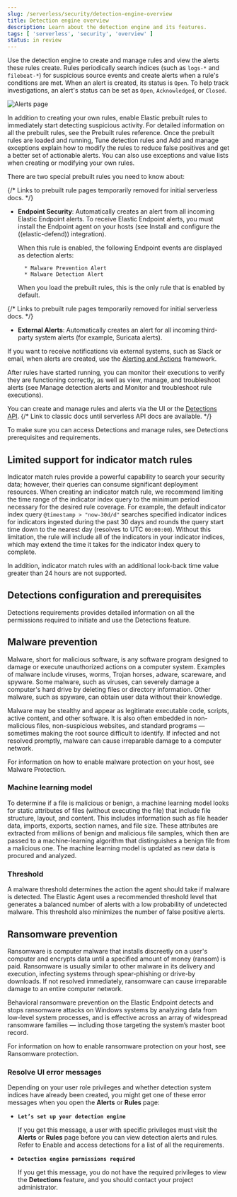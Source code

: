 ```yaml
---
slug: /serverless/security/detection-engine-overview
title: Detection engine overview
description: Learn about the detection engine and its features.
tags: [ 'serverless', 'security', 'overview' ]
status: in review
---
```


<div id="detection-engine-overview"></div>

Use the detection engine to create and manage rules and view the alerts
these rules create. Rules periodically search indices (such as `logs-*` and
`filebeat-*`) for suspicious source events and create alerts when a rule's
conditions are met. When an alert is created, its status is `Open`. To help
track investigations, an alert's <DocLink slug="/serverless/security/alerts-manage" section="change-an-alerts-status">status</DocLink> can be set as 
`Open`, `Acknowledged`, or `Closed`.

![Alerts page](../images/detection-engine-overview/-detections-alert-page.png)

In addition to creating <DocLink slug="/serverless/security/rules-create">your own rules</DocLink>, enable
<DocLink slug="/serverless/security/prebuilt-rules-management" section="install-and-enable-elastic-prebuilt-rules">Elastic prebuilt rules</DocLink> to immediately start detecting
suspicious activity. For detailed information on all the prebuilt rules, see the <DocLink slug="/serverless/security/prebuilt-rules">Prebuilt rules reference</DocLink>. Once the prebuilt rules are loaded and
running, <DocLink slug="/serverless/security/tune-detection-signals">Tune detection rules</DocLink> and <DocLink slug="/serverless/security/add-exceptions">Add and manage exceptions</DocLink> explain
how to modify the rules to reduce false positives and get a better set of
actionable alerts. You can also use exceptions and value lists when creating or
modifying your own rules.

There are two special prebuilt rules you need to know about:

{/* Links to prebuilt rule pages temporarily removed for initial serverless docs. */}
* **Endpoint Security**:
    Automatically creates an alert from all incoming Elastic Endpoint alerts. To
    receive Elastic Endpoint alerts, you must install the Endpoint agent on your
    hosts (see <DocLink slug="/serverless/security/install-edr">Install and configure the ((elastic-defend)) integration</DocLink>).

    When this rule is enabled, the following Endpoint events are displayed as
    detection alerts:

        * Malware Prevention Alert
        * Malware Detection Alert

    <DocCallOut title="Note">
    When you load the prebuilt rules, this is the only rule that is enabled
    by default.
    </DocCallOut>

{/* Links to prebuilt rule pages temporarily removed for initial serverless docs. */}
* **External Alerts**: Automatically creates an alert for
    all incoming third-party system alerts (for example, Suricata alerts).

If you want to receive notifications via external systems, such as Slack or
email, when alerts are created, use the [Alerting and Actions](((kibana-ref))/alerting-getting-started.html) framework.

After rules have started running, you can monitor their executions to verify
they are functioning correctly, as well as view, manage, and troubleshoot
alerts (see <DocLink slug="/serverless/security/alerts-manage">Manage detection alerts</DocLink> and <DocLink slug="/serverless/security/alerts-ui-monitor">Monitor and troubleshoot rule executions</DocLink>).

You can create and manage rules and alerts via the UI or the [Detections API](((security-guide))/rule-api-overview.html).
{/* Link to classic docs until serverless API docs are available. */}

<DocCallOut title="Important" color="warning">

To make sure you can access Detections and manage rules, see
<DocLink slug="/serverless/security/detections-requirements">Detections prerequisites and requirements</DocLink>.

</DocCallOut>

<div id="support-indicator-rules"></div>

## Limited support for indicator match rules

Indicator match rules provide a powerful capability to search your security data; however, their queries can consume significant deployment resources. When creating an <DocLink slug="/serverless/security/rules-create" section="create-an-indicator-match-rule">indicator match rule</DocLink>, we recommend limiting the time range of the indicator index query to the minimum period necessary for the desired rule coverage. For example, the default indicator index query `@timestamp > "now-30d/d"` searches specified indicator indices for indicators ingested during the past 30 days and rounds the query start time down to the nearest day (resolves to UTC `00:00:00`). Without this limitation, the rule will include all of the indicators in your indicator indices, which may extend the time it takes for the indicator index query to complete.

In addition, indicator match rules with an additional look-back time value greater than 24 hours are not supported.

<div id="detections-permissions"></div>

## Detections configuration and prerequisites

<DocLink slug="/serverless/security/detections-requirements">Detections requirements</DocLink> provides detailed information on all the
permissions required to initiate and use the Detections feature.

<div id="malware-prevention"></div>

## Malware prevention

Malware, short for malicious software, is any software program designed to damage or execute unauthorized actions on a
computer system. Examples of malware include viruses, worms, Trojan horses, adware, scareware, and spyware. Some
malware, such as viruses, can severely damage a computer's hard drive by deleting files or directory information. Other
malware, such as spyware, can obtain user data without their knowledge.

Malware may be stealthy and appear as legitimate executable code, scripts, active content, and other software. It is also
often embedded in non-malicious files, non-suspicious websites, and standard programs — sometimes making the root
source difficult to identify. If infected and not resolved promptly, malware can cause irreparable damage to a computer
network.

For information on how to enable malware protection on your host, see <DocLink slug="/serverless/security/configure-endpoint-integration-policy" section="malware-protection">Malware Protection</DocLink>.

<div id="machine-learning-model"></div>

### Machine learning model

To determine if a file is malicious or benign, a machine learning model looks for static attributes of files (without executing
the file) that include file structure, layout, and content. This includes information such as file header data, imports, exports,
section names, and file size. These attributes are extracted from millions of benign and malicious file samples, which then
are passed to a machine-learning algorithm that distinguishes a benign file from a malicious one. The machine learning
model is updated as new data is procured and analyzed.

### Threshold

A malware threshold determines the action the agent should take if malware is detected. The Elastic Agent uses a recommended threshold level that generates a balanced number of alerts with a low probability of undetected malware. This threshold also minimizes the number of false positive alerts.

<div id="ransomware-prevention"></div>

## Ransomware prevention

Ransomware is computer malware that installs discreetly on a user's computer and encrypts data until a specified amount of money (ransom) is paid. Ransomware is usually similar to other malware in its delivery and execution, infecting systems
through spear-phishing or drive-by downloads. If not resolved immediately, ransomware can cause irreparable damage to an entire computer network.

Behavioral ransomware prevention on the Elastic Endpoint detects and stops ransomware attacks on Windows systems by analyzing data from low-level system processes, and is effective across an array of widespread ransomware families — including those targeting the system’s master boot record.

For information on how to enable ransomware protection on your host, see <DocLink slug="/serverless/security/configure-endpoint-integration-policy" section="ransomware-protection">Ransomware protection</DocLink>.

### Resolve UI error messages

Depending on your user role privileges and whether detection system indices have already been created, you might get one of these error messages when you 
open the **Alerts** or **Rules** page:

* **`Let’s set up your detection engine`**

    If you get this message, a user with specific privileges must visit the
    **Alerts** or **Rules** page before you can view detection alerts and rules.
    Refer to <DocLink slug="/serverless/security/detections-requirements" section="enable-and-access-detections">Enable and access detections</DocLink> for a list of all the requirements.

* **`Detection engine permissions required`**

    If you get this message, you do not have the
    <DocLink slug="/serverless/security/detection-engine-overview" section="detections-permissions">required privileges</DocLink> to view the **Detections** feature,
    and you should contact your project administrator.

